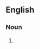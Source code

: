 {{also|Hellholes|hell-holes|hell holes|Hell holes}}

==English==

===Noun===
{{head|en|noun form}}

# {{plural of|en|hellhole}}